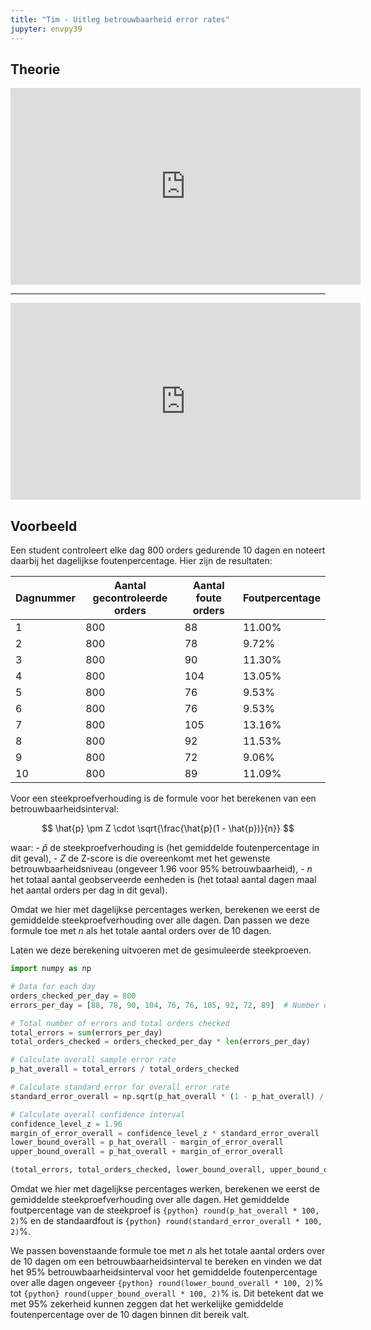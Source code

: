 ```yaml
---
title: "Tim - Uitleg betrouwbaarheid error rates"
jupyter: envpy39
---
```


## Theorie

```{=html}
<div class="ratio ratio-16x9">
<iframe width="560" height="315" src="https://www.youtube.com/embed/hlM7zdf7zwU?si=5iUfoIWSO2cG8mVg" title="YouTube video player" frameborder="0" allow="accelerometer; autoplay; clipboard-write; encrypted-media; gyroscope; picture-in-picture; web-share" referrerpolicy="strict-origin-when-cross-origin" allowfullscreen></iframe>
</div>
```

----

```{=html}
<div class="ratio ratio-16x9">
<iframe width="560" height="315" src="https://www.youtube.com/embed/TqOeMYtOc1w?si=g184YB68w5Zim-Rv" title="YouTube video player" frameborder="0" allow="accelerometer; autoplay; clipboard-write; encrypted-media; gyroscope; picture-in-picture; web-share" referrerpolicy="strict-origin-when-cross-origin" allowfullscreen></iframe>
</div>
```

## Voorbeeld

Een student controleert elke dag 800 orders gedurende 10 dagen en noteert daarbij het dagelijkse foutenpercentage. Hier zijn de resultaten:

| Dagnummer | Aantal gecontroleerde orders | Aantal foute orders | Foutpercentage |
|-----------|------------------------------|---------------------|----------------|
| 1         | 800                          | 88                  | 11.00%         |
| 2         | 800                          | 78                  | 9.72%          |
| 3         | 800                          | 90                  | 11.30%         |
| 4         | 800                          | 104                 | 13.05%         |
| 5         | 800                          | 76                  | 9.53%          |
| 6         | 800                          | 76                  | 9.53%          |
| 7         | 800                          | 105                 | 13.16%         |
| 8         | 800                          | 92                  | 11.53%         |
| 9         | 800                          | 72                  | 9.06%          |
| 10        | 800                          | 89                  | 11.09%         |


Voor een steekproefverhouding is de formule voor het berekenen van een betrouwbaarheidsinterval:

$$ \hat{p} \pm Z \cdot \sqrt{\frac{\hat{p}(1 - \hat{p})}{n}} $$

waar:
- $\hat{p}$ de steekproefverhouding is (het gemiddelde foutenpercentage in dit geval),
- $Z$ de Z-score is die overeenkomt met het gewenste betrouwbaarheidsniveau (ongeveer 1.96 voor 95% betrouwbaarheid),
- $n$ het totaal aantal geobserveerde eenheden is (het totaal aantal dagen maal het aantal orders per dag in dit geval).

Omdat we hier met dagelijkse percentages werken, berekenen we eerst de gemiddelde steekproefverhouding over alle dagen. Dan passen we deze formule toe met $n$ als het totale aantal orders over de 10 dagen.

Laten we deze berekening uitvoeren met de gesimuleerde steekproeven.

```python
import numpy as np

# Data for each day
orders_checked_per_day = 800
errors_per_day = [88, 78, 90, 104, 76, 76, 105, 92, 72, 89]  # Number of errors observed each day

# Total number of errors and total orders checked
total_errors = sum(errors_per_day)
total_orders_checked = orders_checked_per_day * len(errors_per_day)

# Calculate overall sample error rate
p_hat_overall = total_errors / total_orders_checked

# Calculate standard error for overall error rate
standard_error_overall = np.sqrt(p_hat_overall * (1 - p_hat_overall) / total_orders_checked)

# Calculate overall confidence interval
confidence_level_z = 1.96
margin_of_error_overall = confidence_level_z * standard_error_overall
lower_bound_overall = p_hat_overall - margin_of_error_overall
upper_bound_overall = p_hat_overall + margin_of_error_overall

(total_errors, total_orders_checked, lower_bound_overall, upper_bound_overall)
```


Omdat we hier met dagelijkse percentages werken, berekenen we eerst de gemiddelde steekproefverhouding over alle dagen. Het gemiddelde foutpercentage van de steekproef is `{python} round(p_hat_overall * 100, 2)`% en de standaardfout is `{python} round(standard_error_overall * 100, 2)`%.

We passen bovenstaande formule toe met $n$ als het totale aantal orders over de 10 dagen om een betrouwbaarheidsinterval te bereken en vinden we dat het 95% betrouwbaarheidsinterval voor het gemiddelde foutenpercentage over alle dagen ongeveer `{python} round(lower_bound_overall * 100, 2)`% tot `{python} round(upper_bound_overall * 100, 2)`% is. Dit betekent dat we met 95% zekerheid kunnen zeggen dat het werkelijke gemiddelde foutenpercentage over de 10 dagen binnen dit bereik valt.